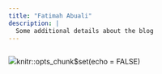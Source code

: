 ```yaml
---
title: "Fatimah Abuali"
description: |
  Some additional details about the blog
---
```


```r

```

![](images/images-02.jpg)knitr::opts_chunk\$set(echo = FALSE)
